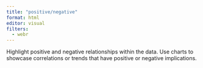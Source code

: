```yaml
---
title: "positive/negative"
format: html
editor: visual
filters:
  - webr
---
```

Highlight positive and negative relationships within the data. Use charts to showcase correlations or trends that have positive or negative implications.

